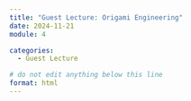 ```yaml
---
title: "Guest Lecture: Origami Engineering"
date: 2024-11-21
module: 4

categories: 
  - Guest Lecture

# do not edit anything below this line
format: html
---
```

